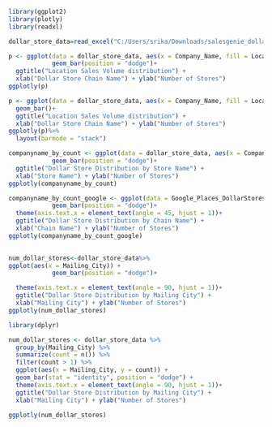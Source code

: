 ```r
library(ggplot2)
library(plotly)
library(readxl)
```


```r
dollar_store_data=read_excel("C:/Users/srika/Downloads/salesgenie_dollar_stores.xlsx")
```

```r
p <- ggplot(data = dollar_store_data, aes(x = Company_Name, fill = Location_Sales_Volume_Range)) +
            geom_bar(position = "dodge")+
  ggtitle("Location Sales Volume distribution") +
  xlab("Dollar Store Chain Name") + ylab("Number of Stores")
ggplotly(p)
```

```r
p <- ggplot(data = dollar_store_data, aes(x = Company_Name, fill = Location_Sales_Volume_Range))+
  geom_bar()+
  ggtitle("Location Sales Volume distribution") +
  xlab("Dollar Store Chain Name") + ylab("Number of Stores")
ggplotly(p)%>% 
  layout(barmode = "stack")
```

```r
companyname_by_count <- ggplot(data = dollar_store_data, aes(x = Company_Name)) +
            geom_bar(position = "dodge")+
  ggtitle("Dollar Store Distribution by Store Name") +
  xlab("Store Name") + ylab("Number of Stores")
ggplotly(companyname_by_count)
```
```r
companyname_by_count_google <- ggplot(data = Google_Places_DollarStores, aes(x = name)) +
            geom_bar(position = "dodge")+
  theme(axis.text.x = element_text(angle = 45, hjust = 1))+
  ggtitle("Dollar Store Distribution by Chain Name") +
  xlab("Chain Name") + ylab("Number of Stores")
ggplotly(companyname_by_count_google)
  
```


```r
num_dollar_stores<-dollar_store_data%>%
ggplot(aes(x = Mailing_City)) +
            geom_bar(position = "dodge")+

  theme(axis.text.x = element_text(angle = 90, hjust = 1))+
  ggtitle("Dollar Store Distribution by Mailing City") +
  xlab("Mailing City") + ylab("Number of Stores")
ggplotly(num_dollar_stores)
```


```r
library(dplyr)

num_dollar_stores <- dollar_store_data %>%
  group_by(Mailing_City) %>%
  summarize(count = n()) %>%
  filter(count > 1) %>%
  ggplot(aes(x = Mailing_City, y = count)) +
  geom_bar(stat = "identity", position = "dodge") +
  theme(axis.text.x = element_text(angle = 90, hjust = 1))+
  ggtitle("Dollar Store Distribution by Mailing City") +
  xlab("Mailing City") + ylab("Number of Stores")

ggplotly(num_dollar_stores)
```

